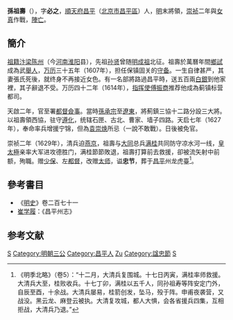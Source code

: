 '''孫祖壽'''（{{bd|？||1629年||Sun}}），字'''必之'''，[[順天府|順天府]][[昌平|昌平]]（[[北京市|北京市]][[昌平區|昌平區]]）人，[[明|明]]末將領，[[崇祯|崇祯]]二年與[[女真|女真]]作戰，[[陣亡|陣亡]]。

==簡介==
[[祖籍|祖籍]][[汴梁|汴梁]][[陈州|陈州]]（今[[河南|河南]][[淮阳|淮阳]]县），先祖[[孙贤|孙贤]]曾随[[明成祖|明成祖]]北征。祖壽於萬曆年間[[鄉試|鄉試]]成為武[[舉人|舉人]]，[[万历|万历]]三十五年（1607年），担任保镇固关的[[守备|守备]]。一生自律甚严，其妻張氏死後，就终身不再接近女色。有一名部將路過昌平時，送五百兩[[銀兩|白銀]]到他家裡，其子辭退不受。万历四十二年（1614年），[[指挥使|指挥使]][[傅振商|傅振商]]推荐他成為蓟镇标营都司。

天啟二年，官至署[[都督僉事|都督僉事]]。當時[[孫承宗|孫承宗]]至[[遼東|遼東]]，將薊鎮三協十二路分設三大將。以祖壽領西協，驻守[[遵化|遵化]]，统辖石匣、古北、曹家、墙子四路。天启七年（1627年），奉命率兵增援宁锦，但為[[袁崇焕|袁崇焕]]所忌（一說不敢戰）。日後被免官。

崇祯二年（1629年），清兵迫[[燕京|燕京]]，祖壽与[[大同市|大同]]总兵[[满桂|满桂]]共同防守凉水河一线，[[皇太極|皇太極]]亲率大军进攻德胜门，满桂節節敗退，祖壽打算前去救援，卻被流矢射中前额，殉職。赠[[少保|少保]]、左[[都督|都督]]，改赠[[太师|太师]]，谥'''忠节'''，葬于[[昌平|昌平]]州龙虎臺<ref>《明季北略》（卷5）：“十二月，大清兵复围城。十七日丙寅，满桂率师救援。大清兵大至，桂败收兵。十七丁卯，满桂以五千人，同孙祖寿等阵安定门外，自辰至酉，十余战。大清兵屡易，桂箭创发，坠马，殁于阵。申甫夜袭营，又战没。黑云龙、麻登云被执。大清复攻城，都人大惧，会各省援兵四集，互相拒战，大清兵乃退。”</ref>。

==參考書目==
* 《[[明史|明史]]》卷二百七十一
* [[崔学履|崔学履]]：《昌平州志》

==参考文献==
<div class="references-small">
<references></references>
</div>
{{萬曆三十二年甲辰科武會試金榜}}
[[Category:明朝都督僉事|S]]
[[Category:明朝三公|Category:明朝三公]]
[[Category:昌平人|Category:昌平人]]
[[Category:孙姓|Zu]]
[[Category:諡忠節|Category:諡忠節]]
[[Category:明朝战争身亡者|S]]